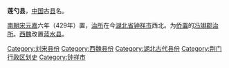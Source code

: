 '''莲勺县'''，[[中国|中国]]古[[县|县]]名。

[[南朝宋|南朝宋]][[元嘉_(刘宋)|元嘉]]六年（429年）置，[[治所|治所]]在今[[湖北省|湖北省]][[钟祥市|钟祥市]]西北。为[[侨置|侨置]]的[[冯翊郡_(刘宋)|冯翊郡]][[治所|治所]]。[[西魏|西魏]]改置[[蓝水县|蓝水县]]。

{{湖北行政区划小作品}}
{{DEFAULTSORT:L}}
[[Category:刘宋县份|Category:刘宋县份]]
[[Category:西魏县份|Category:西魏县份]]
[[Category:湖北古代县份|Category:湖北古代县份]]
[[Category:荆门行政区划史|Category:荆门行政区划史]]
[[Category:钟祥市|Category:钟祥市]]